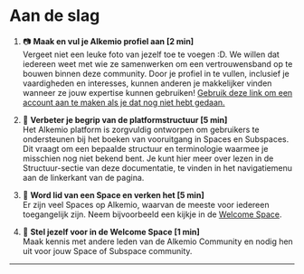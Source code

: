 # Aan de slag

1. 📷 **Maak en vul je Alkemio profiel aan [2 min]**\
   Vergeet niet een leuke foto van jezelf toe te voegen :D. We willen dat iedereen weet met wie ze samenwerken om een vertrouwensband op te bouwen binnen deze community. Door je profiel in te vullen, inclusief je vaardigheden en interesses, kunnen anderen je makkelijker vinden wanneer ze jouw expertise kunnen gebruiken! [Gebruik deze link om een account aan te maken als je dat nog niet hebt gedaan.](https://identity.alkem.io/login?returnUrl=https%3a%2f%2falkem.io/home)

2. 📁 **Verbeter je begrip van de platformstructuur [5 min]**\
   Het Alkemio platform is zorgvuldig ontworpen om gebruikers te ondersteunen bij het boeken van vooruitgang in Spaces en Subspaces. Dit vraagt om een bepaalde structuur en terminologie waarmee je misschien nog niet bekend bent. Je kunt hier meer over lezen in de Structuur-sectie van deze documentatie, te vinden in het navigatiemenu aan de linkerkant van de pagina.

3. 🔎 **Word lid van een Space en verken het [5 min]**\
   Er zijn veel Spaces op Alkemio, waarvan de meeste voor iedereen toegangelijk zijn. Neem bijvoorbeeld een kijkje in de [Welcome Space](https://alkem.io/welcome-space/dashboard).

4. 👋 **Stel jezelf voor in de Welcome Space [1 min]**\
   Maak kennis met andere leden van de Alkemio Community en nodig hen uit voor jouw Space of Subspace community.

---
